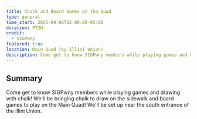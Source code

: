 ---
title: Chalk and Board Games on the Quad
type: general
time_start: 2025-09-06T15:00:00-05:00
duration: PT2H
credit:
  - SIGPwny
featured: true
location: Main Quad (by Illini Union)
description: Come get to know SIGPwny members while playing games and drawing with chalk!
---
## Summary

Come get to know SIGPwny members while playing games and drawing with chalk! We'll be bringing chalk to draw on the sidewalk and board games to play on the Main Quad! We'll be set up near the south entrance of the Illini Union.